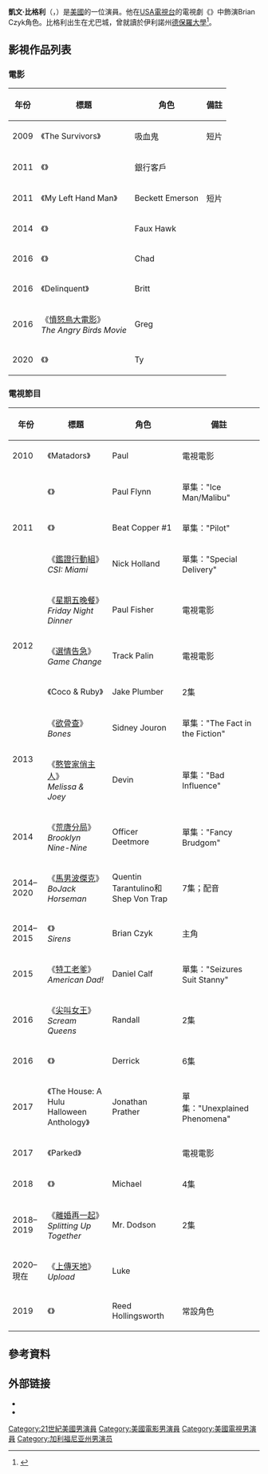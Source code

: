 {{noteTA
|G1=Movie
|G2=TV
}}
{{Infobox person
|image                    =
| name                    = 凱文·比格利<br/>Kevin Bigley
| birthname               = Kevin Warren Bigley
| birth_date              = <!--{{Birth date and age|1986|10|05}}-->
| birth_place             = [[美國|美國]][[加利福尼亞州|加利福尼亞州]][[尤巴城_(加利福尼亞州)|尤巴城]]
| occupation              = 演員
| yearsactive             = 2009年–現在
| spouse                  = {{marriage|Kate Cobb|2014}}
| education               = [[德保羅大學|德保羅大學]]（美術學士）
}}
'''凱文·比格利'''（{{lang-en|Kevin Bigley}}，{{bd|1986年|10月5日}}）是[[美國|美國]]的一位演員。他在[[USA電視台|USA電視台]]的電視劇《{{link-en|急救警情|Sirens (2014 TV series)}}》中飾演Brian Czyk角色。比格利出生在尤巴城，曾就讀於伊利諾州[[德保羅大學|德保羅大學]]<ref>{{cite web | url=http://thelaughbutton.com/features/laugh-button-interview-sirens-star-kevin-bigley/ | title=The Laugh Button interview with ‘Sirens’ star Kevin Bigley | first=Blake | last=Garris | date=March 31, 2014 | accessdate=January 24, 2016 | archivedate=2015-08-26 | archiveurl=https://web.archive.org/web/20150826063630/http://thelaughbutton.com/features/laugh-button-interview-sirens-star-kevin-bigley/ | deadurl=no }}</ref>。

== 影視作品列表 ==
=== 電影 ===
{| class="wikitable sortable"
|-
! 年份
! 標題
! 角色
! class="unsortable"|備註
|-
| 2009
| 《The Survivors》
| 吸血鬼
| 短片
|-
| 2011
| 《{{link-en|The Dilemma|The Dilemma}}》
| 銀行客戶
|
|-
| 2011
| 《My Left Hand Man》
| Beckett Emerson
| 短片
|-
| 2014
| 《{{link-en|Stretch (2014 film)|Stretch (2014 film)|Stretch}}》
| Faux Hawk
|
|-
| 2016
| 《{{link-en|Rebirth (2016 film)|Rebirth (2016 film)|Rebirth}}》
| Chad
|
|-
| 2016
| 《Delinquent》
| Britt
|
|-
| 2016
| 《[[憤怒鳥大電影|憤怒鳥大電影]]》<br/>''The Angry Birds Movie''
| Greg
|
|-
| 2020
| 《{{link-en|The Wretched (film)|The Wretched (film)|The Wretched}}》
| Ty
|
|}

=== 電視節目 ===
{| class="wikitable sortable"
|-
! 年份
! 標題
! 角色
! class="unsortable"|備註
|-
|rowspan=1|2010
| 《Matadors》
| Paul
| 電視電影
|-
|rowspan=3|2011
| 《{{link-en|Detroit 1-8-7|Detroit 1-8-7}}》
| Paul Flynn
| 單集："Ice Man/Malibu"
|-
| 《{{link-en|The Chicago Code|The Chicago Code}}》
| Beat Copper #1
| 單集："Pilot"
|-
| 《[[鑑證行動組|鑑證行動組]]》<br/>''CSI: Miami''
| Nick Holland
| 單集："Special Delivery"
|-
|rowspan=3|2012
| 《[[星期五晚餐|星期五晚餐]]》<br/>''Friday Night Dinner''
| Paul Fisher
| 電視電影
|-
| 《[[選情告急|選情告急]]》<br/>''Game Change''
| Track Palin
| 電視電影
|-
| 《Coco & Ruby》
| Jake Plumber
| 2集
|-
|rowspan=2|2013
| 《[[欲骨查|欲骨查]]》<br/>''Bones''
| Sidney Jouron
| 單集："The Fact in the Fiction"
|-
| 《[[憨管家俏主人|憨管家俏主人]]》<br/>''Melissa & Joey''
| Devin
| 單集："Bad Influence"
|-
| 2014
| 《[[荒唐分局|荒唐分局]]》<br/>''Brooklyn Nine-Nine''
| Officer Deetmore
| 單集："Fancy Brudgom"
|-
| 2014–2020
| 《[[馬男波傑克|馬男波傑克]]》<br/>''BoJack Horseman''
| Quentin Tarantulino和Shep Von Trap
| 7集；配音
|-
| 2014–2015
| 《{{link-en|急救警情|Sirens (2014 TV series)}}》<br/>''Sirens''
| Brian Czyk
| 主角
|-
| 2015
| 《[[特工老爹|特工老爹]]》<br/>''American Dad!''
| Daniel Calf
| 單集："Seizures Suit Stanny"
|-
| 2016
| 《[[尖叫女王|尖叫女王]]》<br/>''Scream Queens''
| Randall
| 2集
|-
| 2016
| 《{{link-en|Loosely Exactly Nicole|Loosely Exactly Nicole}}》
| Derrick
| 6集
|-
| 2017
| 《The House: A Hulu Halloween Anthology》
| Jonathan Prather
| 單集："Unexplained Phenomena"
|-
| 2017
| 《Parked》
|
| 電視電影
|-
| 2018
| 《{{link-en|Here and Now (2018 TV series)|Here and Now (2018 TV series)|Here and Now}}》
| Michael
| 4集
|-
| 2018–2019
| 《[[離婚再一起|離婚再一起]]》<br/>''Splitting Up Together''
| Mr. Dodson
| 2集
|-
| 2020–現在
| 《[[上傳天地|上傳天地]]》<br/>''Upload''
| Luke
|
|-
| 2019
| 《{{link-en|Undone (TV series)|Undone (TV series)|Undone}}》
| Reed Hollingsworth
| 常設角色
|}

== 參考資料 ==
{{Reflist}}

== 外部链接 ==
*{{twitter|kevinbigley}}
* {{IMDb name|3707003|Kevin Bigley}}

{{DEFAULTSORT:Bigley, Kevin}}
[[Category:21世紀美國男演員|Category:21世紀美國男演員]]
[[Category:美國電影男演員|Category:美國電影男演員]]
[[Category:美國電視男演員|Category:美國電視男演員]]
[[Category:加利福尼亚州男演员|Category:加利福尼亚州男演员]]